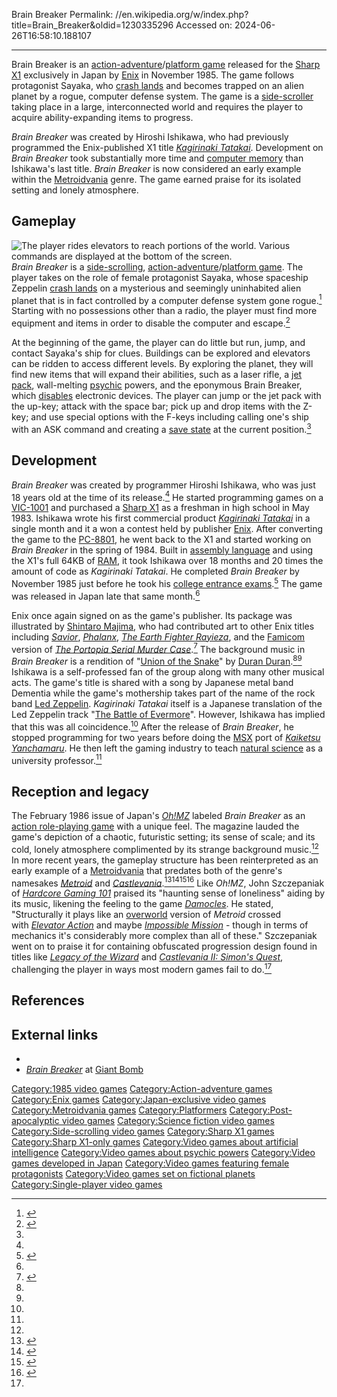 Brain Breaker
Permalink: //en.wikipedia.org/w/index.php?title=Brain_Breaker&oldid=1230335296
Accessed on: 2024-06-26T16:58:10.188107



------
Brain Breaker
{{Short description|Sharp X1 action-adventure game}}
{{Infobox video game
|image = Brain Breaker.jpg
|caption = Cover art by Shintaro Majima
|developer = Hiroshi Ishikawa
|publisher = [[Enix]]
|released = {{vgrelease|JP|November 1985<ref name="LOGiN">{{cite magazine | author=''LOGiN'' staff | date=December 1985 | title=ブレインブレイカースー パーリアリズムロールプレイン グ ゲー | trans-title=''Brain Breaker'': Super Realism Role-Playing Game | url=https://archive.org/details/logi-n-december-1985-raw-scans/LOGiN%20-%20December%201985/page/73/mode/1up | magazine=[[:ja:ログイン (雑誌)|LOGiN]] | publisher=[[ASCII Media Works]] | language=ja | page=73}}</ref>}}
|genre = [[Action-adventure game|Action-adventure]]
|modes = [[Single-player video game|Single-player]]
|platforms = [[Sharp X1]]
}}
{{nihongo|'''''Brain Breaker'''''|ブレインブレイカー}} is an [[action-adventure game|action-adventure]]/[[platform game]] released for the [[Sharp X1]] exclusively in Japan by [[Enix]] in November 1985. The game follows protagonist Sayaka, who [[emergency landing|crash lands]] and becomes trapped on an alien planet by a rogue, computer defense system. The game is a [[side-scrolling video game|side-scroller]] taking place in a large, interconnected world and requires the player to acquire ability-expanding items to progress.

''Brain Breaker'' was created by Hiroshi Ishikawa, who had previously programmed the Enix-published X1 title ''[[Kagirinaki Tatakai]]''. Development on ''Brain Breaker'' took substantially more time and [[computer memory]] than Ishikawa's last title. ''Brain Breaker'' is now considered an early example within the [[Metroidvania]] genre. The game earned praise for its isolated setting and lonely atmosphere.

==Gameplay==
[[File:BrainBreakerGameplay.jpg|thumb|left|The player rides elevators to reach portions of the world. Various commands are displayed at the bottom of the screen.]]
''Brain Breaker'' is a [[side-scrolling video game|side-scrolling]], [[action-adventure game|action-adventure]]/[[platform game]]. The player takes on the role of female protagonist Sayaka, whose spaceship Zeppelin [[emergency landing|crash lands]] on a mysterious and seemingly uninhabited alien planet that is in fact controlled by a computer defense system gone rogue.<ref name="Oh!MZ">{{cite magazine | author=''Oh!'' staff | date=February 1986 | title=The Softouch ブレインブレイカー| trans-title=The Softouch: ''Brain Breaker''| url=https://archive.org/details/OhMZOhx19861989/Oh%21MZ_1986-02/page/n28/mode/2up | magazine=[[:ja:Oh!X|Oh!MZ]] | publisher=[[SB Creative]] | language=ja | pages=27–8}}</ref> Starting with no possessions other than a radio, the player must find more equipment and items in order to disable the computer and escape.<ref name="HCG101">{{cite web | author=Szczepaniak, John | date=September 4, 2010 | title=''Brain Breaker'' | url=http://www.hardcoregaming101.net/brainbreaker/bbreaker.htm | archive-url=https://web.archive.org/web/20170827000806/http://www.hardcoregaming101.net/brainbreaker/bbreaker.htm | archive-date=August 27, 2017 | website=[[Hardcore Gaming 101]] | accessdate=May 18, 2024}}</ref>

At the beginning of the game, the player can do little but run, jump, and contact Sayaka's ship for clues. Buildings can be explored and elevators can be ridden to access different levels. By exploring the planet, they will find new items that will expand their abilities, such as a laser rifle, a [[jet pack]], wall-melting [[psychic]] powers, and the eponymous Brain Breaker, which [[Electromagnetic pulse|disables]] electronic devices. The player can jump or the jet pack with the up-key; attack with the space bar; pick up and drop items with the Z-key; and use special options with the F-keys including calling one's ship with an ASK command and creating a [[saved game|save state]] at the current position.<ref name="HCG101"/>

==Development==
''Brain Breaker'' was created by programmer Hiroshi Ishikawa, who was just 18 years old at the time of its release.<ref name="Oh!MZ"/> He started programming games on a [[VIC-20|VIC-1001]] and purchased a [[Sharp X1]] as a freshman in high school in May 1983. Ishikawa wrote his first commercial product ''[[Kagirinaki Tatakai]]'' in a single month and it a won a contest held by publisher [[Enix]]. After converting the game to the [[PC-8800 series|PC-8801]], he went back to the X1 and started working on ''Brain Breaker'' in the spring of 1984. Built in [[assembly language]] and using the X1's full 64KB of [[random access memory|RAM]], it took Ishikawa over 18 months and 20 times the amount of code as ''Kagirinaki Tatakai''. He completed ''Brain Breaker'' by November 1985 just before he took his [[National Center Test for University Admissions|college entrance exam]]s.<ref name="interview">{{cite web|author=Szczepaniak, John | date=September 4, 2010 | url=https://hg101.kontek.net/ishikawa/ishikawa.htm|archive-url=https://web.archive.org/web/20240322080201/https://hg101.kontek.net/ishikawa/ishikawa.htm | archive-date=March 22, 2024| title=Professor Hiroshi Ishikawa 石川 博 | website=[[Hardcore Gaming 101]]| accessdate=April 21, 2024}}</ref> The game was released in Japan late that same month.<ref name="LOGiN"/>

Enix once again signed on as the game's publisher. Its package was illustrated by [[:ja:眞島真太郎|Shintaro Majima]], who had contributed art to other Enix titles including ''[[List of Enix home computer games|Savior]]'', ''[[List of Enix home computer games|Phalanx]]'', ''[[The Earth Fighter Rayieza]]'', and the [[Nintendo Entertainment System|Famicom]] version of ''[[The Portopia Serial Murder Case]]''.<ref>{{cite magazine | author=Enix Editorial Department | date=January 1986 | title=地球戦士「ライーザ」大特集! プレゼント付だぜ! | trans-title=Special Feature on ''The Earth Fighter Rayieza''! Present Included! | url=https://archive.org/details/Io19861/page/n489/mode/1up | magazine=[[:ja:I/O (雑誌)|I/O]] | publisher=[[:ja:工学社|Kogakusha]] | language=ja | volume=11 | issue=1 | page=488}}</ref> The background music in ''Brain Breaker'' is a rendition of "[[Union of the Snake]]" by [[Duran Duran]].<ref name="LOGiN"/><ref name="Oh!MZ"/> Ishikawa is a self-professed fan of the group along with many other musical acts. The game's title is shared with a song by Japanese metal band Dementia while the game's mothership takes part of the name of the rock band [[Led Zeppelin]]. ''Kagirinaki Tatakai'' itself is a Japanese translation of the Led Zeppelin track "[[The Battle of Evermore]]". However, Ishikawa has implied that this was all coincidence.<ref name="interview"/> After the release of ''Brain Breaker'', he stopped programming for two years before doing the [[MSX]] port of ''[[Kid Niki: Radical Ninja|Kaiketsu Yanchamaru]]''. He then left the gaming industry to teach [[natural science]] as a university professor.<ref name="interview"/>

==Reception and legacy==
The February 1986 issue of Japan's ''[[:ja:Oh!X|Oh!MZ]]'' labeled ''Brain Breaker'' as an [[action role-playing game]] with a unique feel. The magazine lauded the game's depiction of a chaotic, futuristic setting; its sense of scale; and its cold, lonely atmosphere complimented by its strange background music.<ref name="Oh!MZ"/> In more recent years, the gameplay structure has been reinterpreted as an early example of a [[Metroidvania]] that predates both of the genre's namesakes ''[[Metroid]]'' and ''[[Castlevania]]''.<ref>{{cite magazine|author=Szczepaniak, John | date=December 2011 |title=Backtracking: The History of Metroidvania|magazine=[[GamesTM]]|issue=116|publisher=[[Imagine Publishing]]|page=152|issn=1478-5889}}</ref><ref>{{cite magazine | author=Barros, Alexei | date=2015 | title=''Metroid'' | url=https://archive.org/details/revista-oldgamer-21/Revista%20Oldgamer%2028/page/n18/mode/1up | magazine=[[:pt:OLD!Gamer|OLD!Gamer]] | publisher=[[:pt:Editora Europa|Editora Europa]] | language=pt | issue=28 | page=19 | isbn=978-85-7960-310-5}}</ref><ref>{{cite magazine | author1=Siemens, Sönke | author2=Plass-Flessenkämper, Bekedikt | author3=Lohmüller, Sascha | date=August 2021 | title=Als die Spiele hüpfen lernten: Die Evolution des Platforming-Genres | trans-title=When Games Learned to Jump: The Evolution of the Platforming Genre | url=https://archive.org/details/play5-play5-germany-magazine-202012-202202/2021/play5_0821/page/88/mode/1up | magazine=[[:de:play 5|play 5]] | publisher=[[Computec]] | language=de | page=88 | issn=2199-451X}}</ref><ref>{{cite magazine | author=Tiersma, Jurjen | date=December 2022 | title=Games Die Genres Werden | trans-title=Games That Became Genres | url=https://archive.org/details/338_20231030/341/page/63/mode/1up | magazine=[[Power Unlimited]] | publisher=Reshift Digital | language=Dutch | issue=341 | page=63 | issn=0929-760X}}</ref> Like ''Oh!MZ'',  John Szczepaniak of ''[[Hardcore Gaming 101]]'' praised its "haunting sense of loneliness" aiding by its music, likening the feeling to the game ''[[Damocles (video game)|Damocles]]''. He stated, "Structurally it plays like an [[overworld]] version of ''Metroid'' crossed with ''[[Elevator Action]]'' and maybe ''[[Impossible Mission]]'' - though in terms of mechanics it's considerably more complex than all of these." Szczepaniak went on to praise it for containing obfuscated progression design found in titles like ''[[Legacy of the Wizard]]'' and ''[[Castlevania II: Simon's Quest]]'', challenging the player in ways most modern games fail to do.<ref name="HCG101"/>

==References==
{{Reflist}}

==External links==
* {{MobyGames|/brain-breaker}}
* [https://www.giantbomb.com/brain-breaker/3030-13733/ ''Brain Breaker''] at [[Giant Bomb]]

[[Category:1985 video games]]
[[Category:Action-adventure games]]
[[Category:Enix games]]
[[Category:Japan-exclusive video games]]
[[Category:Metroidvania games]]
[[Category:Platformers]]
[[Category:Post-apocalyptic video games]]
[[Category:Science fiction video games]]
[[Category:Side-scrolling video games]]
[[Category:Sharp X1 games]]
[[Category:Sharp X1-only games]]
[[Category:Video games about artificial intelligence]]
[[Category:Video games about psychic powers]]
[[Category:Video games developed in Japan]]
[[Category:Video games featuring female protagonists]]
[[Category:Video games set on fictional planets]]
[[Category:Single-player video games]]